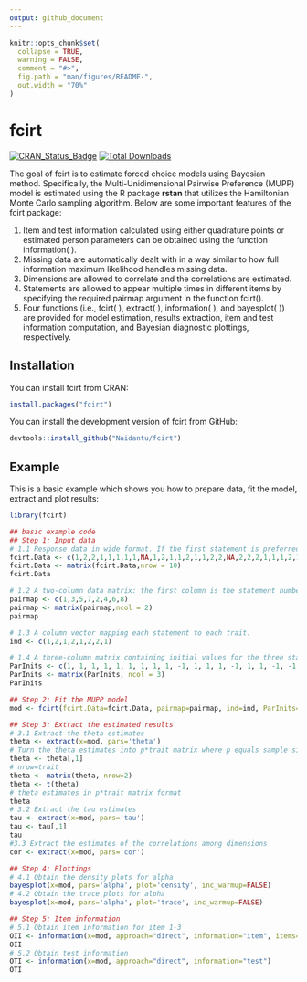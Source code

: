 ```yaml
---
output: github_document
---
```


<!-- README.md is generated from README.Rmd. Please edit that file -->

```r
knitr::opts_chunk$set(
  collapse = TRUE,
  warning = FALSE,
  comment = "#>",
  fig.path = "man/figures/README-",
  out.width = "70%"
)
```

# fcirt

<!-- badges: start -->
[![CRAN_Status_Badge](https://www.r-pkg.org/badges/version/fcirt)](https://cran.r-project.org/package=fcirt)
[![Total Downloads](https://cranlogs.r-pkg.org/badges/grand-total/fcirt)](https://cranlogs.r-pkg.org/badges/grand-total/fcirt "Total downloads")
<!-- badges: end -->

The goal of fcirt is to estimate forced choice models using Bayesian method. Specifically, the Multi-Unidimensional Pairwise Preference (MUPP) model is estimated using the R package **rstan** that utilizes the Hamiltonian Monte Carlo sampling algorithm. Below are some important features of the fcirt package:

1. Item and test information calculated using either quadrature points or estimated person parameters can be obtained using the function information( ). 
2. Missing data are automatically dealt with in a way similar to how full information maximum likelihood handles missing data.
3. Dimensions are allowed to correlate and the correlations are estimated.
4. Statements are allowed to appear multiple times in different items by specifying the required pairmap argument in the function fcirt().  
5. Four functions (i.e., fcirt( ), extract( ), information( ), and bayesplot( )) are provided for model estimation, results extraction, item and test information computation, and Bayesian diagnostic plottings, respectively. 

## Installation

You can install fcirt from CRAN:

``` r
install.packages("fcirt")
```

You can install the development version of fcirt from GitHub:

``` r
devtools::install_github("Naidantu/fcirt")
```

## Example

This is a basic example which shows you how to prepare data, fit the model, extract and plot results:

```r

library(fcirt)

## basic example code
## Step 1: Input data
# 1.1 Response data in wide format. If the first statement is preferred, the data should be coded as 1, otherwise it should be coded as 2. 
fcirt.Data <- c(1,2,2,1,1,1,1,1,NA,1,2,1,1,2,1,1,2,2,NA,2,2,2,1,1,1,2,1,1,1,1,2,1,1,1,2,1,1,2,1,1)
fcirt.Data <- matrix(fcirt.Data,nrow = 10)
fcirt.Data

# 1.2 A two-column data matrix: the first column is the statement number for statement s; the second column is the statement number for statement t.
pairmap <- c(1,3,5,7,2,4,6,8)
pairmap <- matrix(pairmap,ncol = 2)
pairmap

# 1.3 A column vector mapping each statement to each trait.
ind <- c(1,2,1,2,1,2,2,1)

# 1.4 A three-column matrix containing initial values for the three statement parameters (alpha, delta, tau) respectively. If using the direct MUPP estimation approach, 1 and -1 for alphas and taus are recommended and -1 or 1 for deltas are recommended depending on the signs of the statements. If using the two-step estimation approach, pre-estimated statement parameters are used as the initial values. The R package **bmggum** (Tu et al., 2021) can be used to estimate statement parameters for the two-step approach. 
ParInits <- c(1, 1, 1, 1, 1, 1, 1, 1, 1, -1, 1, 1, 1, -1, 1, 1, -1, -1, -1, -1, -1, -1, -1, -1)
ParInits <- matrix(ParInits, ncol = 3)
ParInits

## Step 2: Fit the MUPP model
mod <- fcirt(fcirt.Data=fcirt.Data, pairmap=pairmap, ind=ind, ParInits=ParInits, iter=1000)

## Step 3: Extract the estimated results 
# 3.1 Extract the theta estimates 
theta <- extract(x=mod, pars='theta')
# Turn the theta estimates into p*trait matrix where p equals sample size and trait equals the number of latent traits
theta <- theta[,1]
# nrow=trait
theta <- matrix(theta, nrow=2)  
theta <- t(theta)
# theta estimates in p*trait matrix format
theta
# 3.2 Extract the tau estimates
tau <- extract(x=mod, pars='tau')
tau <- tau[,1]
tau
#3.3 Extract the estimates of the correlations among dimensions
cor <- extract(x=mod, pars='cor')

## Step 4: Plottings
# 4.1 Obtain the density plots for alpha
bayesplot(x=mod, pars='alpha', plot='density', inc_warmup=FALSE)
# 4.2 Obtain the trace plots for alpha
bayesplot(x=mod, pars='alpha', plot='trace', inc_warmup=FALSE)

## Step 5: Item information 
# 5.1 Obtain item information for item 1-3
OII <- information(x=mod, approach="direct", information="item", items=1:3)
OII
# 5.2 Obtain test information 
OTI <- information(x=mod, approach="direct", information="test")
OTI
```
